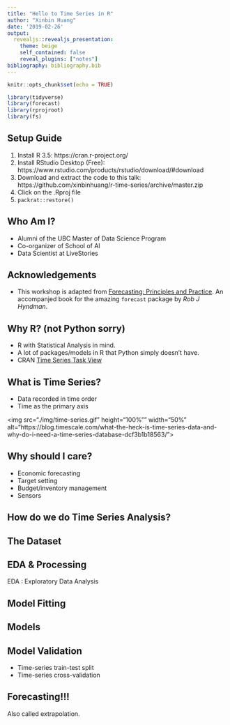 ```yaml
---
title: "Hello to Time Series in R"
author: "Xinbin Huang"
date: '2019-02-26'
output:
  revealjs::revealjs_presentation:
    theme: beige
    self_contained: false
    reveal_plugins: ["notes"]
bibliography: bibliography.bib
---
```


```r
knitr::opts_chunk$set(echo = TRUE)
```


```r
library(tidyverse)
library(forecast)
library(rprojroot)
library(fs)
```

## Setup Guide

 1. Install R 3.5: https://cran.r-project.org/
 2. Install RStudio Desktop (Free): https://www.rstudio.com/products/rstudio/download/#download
 3. Download and extract the code to this talk: https://github.com/xinbinhuang/r-time-series/archive/master.zip
 4. Click on the .Rproj file
 5. `packrat::restore()`

## Who Am I?

- Alumni of the UBC Master of Data Science Program
- Co-organizer of School of AI
- Data Scientist at LiveStories

## Acknowledgements

 - This workshop is adapted from [Forecasting: Principles and Practice](https://otexts.com/fpp2/). An accompanjed book for the amazing `forecast` package by *Rob J Hyndman*.
 
## Why R? (not Python sorry)

- R with Statistical Analysis in mind.
- A lot of packages/models in R that Python simply doesn't have.
- CRAN [Time Series Task View](https://cran.r-project.org/web/views/TimeSeries.html)

## What is Time Series?

- Data recorded in time order 
- Time as the primary axis

<img src="./img/time-series.gif" height="100%"" width="50%" alt="https://blog.timescale.com/what-the-heck-is-time-series-data-and-why-do-i-need-a-time-series-database-dcf3b1b18563/">

## Why should I care?

- Economic forecasting
- Target setting
- Budget/inventory management
- Sensors

## How do we do Time Series Analysis?



## The Dataset

## EDA & Processing

<aside class="notes">EDA : Exploratory Data Analysis</aside>



## Model Fitting

## Models

## Model Validation

- Time-series train-test split
- Time-series cross-validation

## Forecasting!!!

<aside class="notes">Also called extrapolation.</aside>


## 